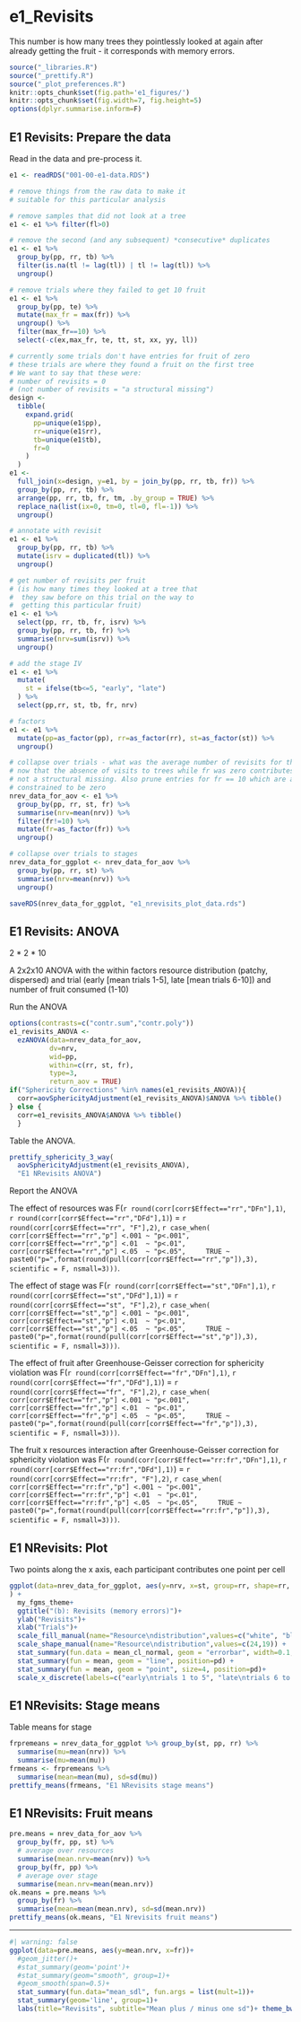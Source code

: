 #  e1_Revisits  {.unnumbered}

This number is how many trees they pointlessly looked at again after already getting the fruit - it corresponds with memory errors.

```r
source("_libraries.R")
source("_prettify.R")
source("_plot_preferences.R")
knitr::opts_chunk$set(fig.path='e1_figures/')
knitr::opts_chunk$set(fig.width=7, fig.height=5)
options(dplyr.summarise.inform=F)
```

## E1 Revisits: Prepare the data

Read in the data and pre-process it.

```r
e1 <- readRDS("001-00-e1-data.RDS")

# remove things from the raw data to make it 
# suitable for this particular analysis

# remove samples that did not look at a tree
e1 <- e1 %>% filter(fl>0)

# remove the second (and any subsequent) *consecutive* duplicates
e1 <- e1 %>% 
  group_by(pp, rr, tb) %>% 
  filter(is.na(tl != lag(tl)) | tl != lag(tl)) %>% 
  ungroup()

# remove trials where they failed to get 10 fruit
e1 <- e1 %>%
  group_by(pp, te) %>%
  mutate(max_fr = max(fr)) %>%
  ungroup() %>%
  filter(max_fr==10) %>% 
  select(-c(ex,max_fr, te, tt, st, xx, yy, ll))

# currently some trials don't have entries for fruit of zero
# these trials are where they found a fruit on the first tree
# We want to say that these were:
# number of revisits = 0 
# (not number of revisits = "a structural missing")
design <-
  tibble(
    expand.grid(
      pp=unique(e1$pp),
      rr=unique(e1$rr),
      tb=unique(e1$tb),
      fr=0
    )
  )
e1 <- 
  full_join(x=design, y=e1, by = join_by(pp, rr, tb, fr)) %>% 
  group_by(pp, rr, tb) %>% 
  arrange(pp, rr, tb, fr, tm, .by_group = TRUE) %>% 
  replace_na(list(ix=0, tm=0, tl=0, fl=-1)) %>% 
  ungroup()

# annotate with revisit
e1 <- e1 %>% 
  group_by(pp, rr, tb) %>% 
  mutate(isrv = duplicated(tl)) %>% 
  ungroup()  

# get number of revisits per fruit
# (is how many times they looked at a tree that 
#  they saw before on this trial on the way to 
#  getting this particular fruit)
e1 <- e1 %>% 
  select(pp, rr, tb, fr, isrv) %>% 
  group_by(pp, rr, tb, fr) %>% 
  summarise(nrv=sum(isrv)) %>% 
  ungroup()

# add the stage IV
e1 <- e1 %>% 
  mutate(
    st = ifelse(tb<=5, "early", "late")
  ) %>% 
  select(pp,rr, st, tb, fr, nrv)

# factors
e1 <- e1 %>% 
  mutate(pp=as_factor(pp), rr=as_factor(rr), st=as_factor(st)) %>% 
  ungroup()

# collapse over trials - what was the average number of revisits for this fruit,
# now that the absence of visits to trees while fr was zero contributes a zero
# not a structural missing. Also prune entries for fr == 10 which are all 
# constrained to be zero
nrev_data_for_aov <- e1 %>% 
  group_by(pp, rr, st, fr) %>% 
  summarise(nrv=mean(nrv)) %>% 
  filter(fr!=10) %>% 
  mutate(fr=as_factor(fr)) %>% 
  ungroup()

# collapse over trials to stages
nrev_data_for_ggplot <- nrev_data_for_aov %>% 
  group_by(pp, rr, st) %>% 
  summarise(nrv=mean(nrv)) %>% 
  ungroup()

saveRDS(nrev_data_for_ggplot, "e1_nrevisits_plot_data.rds")
```

## E1 Revisits: ANOVA

2 * 2 * 10

A 2x2x10 ANOVA with the within factors resource distribution (patchy, dispersed) and trial (early [mean trials 1-5], late [mean trials 6-10]) and number of fruit consumed (1-10) 

Run the ANOVA

```r
options(contrasts=c("contr.sum","contr.poly"))
e1_revisits_ANOVA <- 
  ezANOVA(data=nrev_data_for_aov,
          dv=nrv,
          wid=pp,
          within=c(rr, st, fr),
          type=3, 
          return_aov = TRUE)
if("Sphericity Corrections" %in% names(e1_revisits_ANOVA)){
  corr=aovSphericityAdjustment(e1_revisits_ANOVA)$ANOVA %>% tibble()
} else {
  corr=e1_revisits_ANOVA$ANOVA %>% tibble()  
  }
```

Table the ANOVA.

```r
prettify_sphericity_3_way(
  aovSphericityAdjustment(e1_revisits_ANOVA), 
  "E1 NRevisits ANOVA")
```

Report the ANOVA

The effect of resources was 
F(`r round(corr[corr$Effect=="rr","DFn"],1)`, 
  `r round(corr[corr$Effect=="rr","DFd"],1)`) = 
  `r round(corr[corr$Effect=="rr", "F"],2)`, 
  `r case_when(
    corr[corr$Effect=="rr","p"] <.001 ~ "p<.001",
    corr[corr$Effect=="rr","p"] <.01  ~ "p<.01",
    corr[corr$Effect=="rr","p"] <.05  ~ "p<.05",
    TRUE ~ paste0("p=",format(round(pull(corr[corr$Effect=="rr","p"]),3), scientific = F, nsmall=3)))`.

The effect of stage was 
F(`r round(corr[corr$Effect=="st","DFn"],1)`, 
  `r round(corr[corr$Effect=="st","DFd"],1)`) = 
  `r round(corr[corr$Effect=="st", "F"],2)`, 
  `r case_when(
    corr[corr$Effect=="st","p"] <.001 ~ "p<.001",
    corr[corr$Effect=="st","p"] <.01  ~ "p<.01",
    corr[corr$Effect=="st","p"] <.05  ~ "p<.05",
    TRUE ~ paste0("p=",format(round(pull(corr[corr$Effect=="st","p"]),3), scientific = F, nsmall=3)))`.

The effect of fruit after Greenhouse-Geisser correction for sphericity violation was 
F(`r round(corr[corr$Effect=="fr","DFn"],1)`, 
  `r round(corr[corr$Effect=="fr","DFd"],1)`) = 
  `r round(corr[corr$Effect=="fr", "F"],2)`, 
  `r case_when(
    corr[corr$Effect=="fr","p"] <.001 ~ "p<.001",
    corr[corr$Effect=="fr","p"] <.01  ~ "p<.01",
    corr[corr$Effect=="fr","p"] <.05  ~ "p<.05",
    TRUE ~ paste0("p=",format(round(pull(corr[corr$Effect=="fr","p"]),3), scientific = F, nsmall=3)))`.

The fruit x resources interaction after Greenhouse-Geisser correction for sphericity violation was 
F(`r round(corr[corr$Effect=="rr:fr","DFn"],1)`, 
  `r round(corr[corr$Effect=="rr:fr","DFd"],1)`) = 
  `r round(corr[corr$Effect=="rr:fr", "F"],2)`, 
  `r case_when(
    corr[corr$Effect=="rr:fr","p"] <.001 ~ "p<.001",
    corr[corr$Effect=="rr:fr","p"] <.01  ~ "p<.01",
    corr[corr$Effect=="rr:fr","p"] <.05  ~ "p<.05",
    TRUE ~ paste0("p=",format(round(pull(corr[corr$Effect=="rr:fr","p"]),3), scientific = F, nsmall=3)))`.

## E1 NRevisits: Plot

Two points along the x axis, each participant contributes one point per cell

```r
ggplot(data=nrev_data_for_ggplot, aes(y=nrv, x=st, group=rr, shape=rr, fill=rr)
) +
  my_fgms_theme+
  ggtitle("(b): Revisits (memory errors)")+
  ylab("Revisits")+
  xlab("Trials")+
  scale_fill_manual(name="Resource\ndistribution",values=c("white", "black")) +
  scale_shape_manual(name="Resource\ndistribution",values=c(24,19)) +
  stat_summary(fun.data = mean_cl_normal, geom = "errorbar", width=0.1, position=pd) +
  stat_summary(fun = mean, geom = "line", position=pd) + 
  stat_summary(fun = mean, geom = "point", size=4, position=pd)+
  scale_x_discrete(labels=c("early\ntrials 1 to 5", "late\ntrials 6 to 10"))
```

## E1 NRevisits: Stage means

Table means for stage

```r
frpremeans = nrev_data_for_ggplot %>% group_by(st, pp, rr) %>%
  summarise(mu=mean(nrv)) %>% 
  summarise(mu=mean(mu))  
frmeans <- frpremeans %>% 
  summarise(mean=mean(mu), sd=sd(mu))
prettify_means(frmeans, "E1 NRevisits stage means")
```

## E1 NRevisits: Fruit means

```r
pre.means = nrev_data_for_aov %>% 
  group_by(fr, pp, st) %>% 
  # average over resources
  summarise(mean.nrv=mean(nrv)) %>% 
  group_by(fr, pp) %>% 
  # average over stage
  summarise(mean.nrv=mean(mean.nrv))
ok.means = pre.means %>% 
  group_by(fr) %>% 
  summarise(mean=mean(mean.nrv), sd=sd(mean.nrv))
prettify_means(ok.means, "E1 Nrevisits fruit means")
```

---

```r
#| warning: false
ggplot(data=pre.means, aes(y=mean.nrv, x=fr))+
  #geom_jitter()+
  #stat_summary(geom='point')+
  #stat_summary(geom="smooth", group=1)+
  #geom_smooth(span=0.5)+
  stat_summary(fun.data="mean_sdl", fun.args = list(mult=1))+
  stat_summary(geom='line', group=1)+
  labs(title="Revisits", subtitle="Mean plus / minus one sd")+ theme_bw()
```









